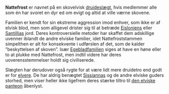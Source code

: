{{title:Nattefrost}}
{{author:Laura Holmegaard}}
{{timestamp:2009-10-25T08:39:59Z}}
{{copyright:Nattefrost}}
'''Nattefrost''' er navnet på en skovelvisk [[druide]]slægt, hvis medlemmer alle som én har svoret en dyr ed om evigt og altid at ville værne skovene.

Familien er kendt for sin ekstreme aggression imod enhver, som ikke er af elvisk blod, men som alligevel drister sig til at betræde [[Eislonien|Eisloniens]] eller [[Santillia|Santillias]] jord. Deres kontroversielle metoder har skaffet dem adskillige uvenner iblandt de andre elviske familier, idet Nattefroststammen simpelthen er alt for konsekvente i udførslen af det, som de kalder ”beskyttelsen af skoven”. Især [[Egeblad]]familien siges at have en høne eller to at plukke med Nattefrost, men indtil videre har deres uoverensstemmelser holdt sig civiliserede.

Slægten har derudover også rygte for at være lidt mere druidetro end godt er for [[elver|elvere]]. De har aldrig benægtet [[Sissianna|Sissiannas]] og de andre elviske guders storhed, men viser heller ikke ligefrem deres stærke tiltro til [[den elviske panteon]] åbenlyst.